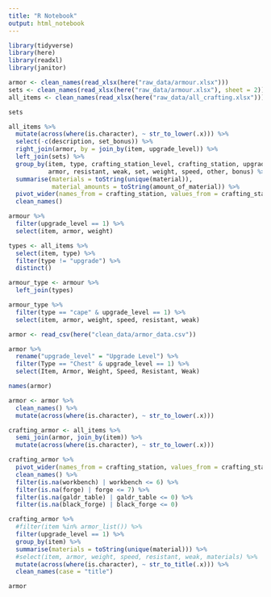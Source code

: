 ```yaml
---
title: "R Notebook"
output: html_notebook
---
```


```r
library(tidyverse)
library(here)
library(readxl)
library(janitor)
```

```r
armor <- clean_names(read_xlsx(here("raw_data/armour.xlsx")))
sets <- clean_names(read_xlsx(here("raw_data/armour.xlsx"), sheet = 2))
all_items <- clean_names(read_xlsx(here("raw_data/all_crafting.xlsx")))
```

```r
sets
```

```r
all_items %>% 
  mutate(across(where(is.character), ~ str_to_lower(.x))) %>% 
  select(-c(description, set_bonus)) %>% 
  right_join(armor, by = join_by(item, upgrade_level)) %>% 
  left_join(sets) %>% 
  group_by(item, type, crafting_station_level, crafting_station, upgrade_level,
           armor, resistant, weak, set, weight, speed, other, bonus) %>% 
  summarise(materials = toString(unique(material)),
            material_amounts = toString(amount_of_material)) %>% 
  pivot_wider(names_from = crafting_station, values_from = crafting_station_level) %>% 
  clean_names()
```



```r
armour %>% 
  filter(upgrade_level == 1) %>% 
  select(item, armor, weight)
```

```r
types <- all_items %>% 
  select(item, type) %>% 
  filter(type != "upgrade") %>% 
  distinct()

armour_type <- armour %>% 
  left_join(types)
```
```r
armour_type %>% 
  filter(type == "cape" & upgrade_level == 1) %>% 
  select(item, armor, weight, speed, resistant, weak)
```

```r
armor <- read_csv(here("clean_data/armor_data.csv"))
```
```r
armor %>% 
  rename("upgrade_level" = "Upgrade Level") %>% 
  filter(Type == "Chest" & upgrade_level == 1) %>% 
  select(Item, Armor, Weight, Speed, Resistant, Weak)
```
```r
names(armor)
```

```r
armor <- armor %>% 
  clean_names() %>% 
  mutate(across(where(is.character), ~ str_to_lower(.x)))

crafting_armor <- all_items %>% 
  semi_join(armor, join_by(item)) %>% 
  mutate(across(where(is.character), ~ str_to_lower(.x)))
```

```r
crafting_armor %>% 
  pivot_wider(names_from = crafting_station, values_from = crafting_station_level) %>% 
  clean_names() %>% 
  filter(is.na(workbench) | workbench <= 6) %>% 
  filter(is.na(forge) | forge <= 7) %>%
  filter(is.na(galdr_table) | galdr_table <= 0) %>%
  filter(is.na(black_forge) | black_forge <= 0)
```

```r
crafting_armor %>% 
  #filter(item %in% armor_list()) %>% 
  filter(upgrade_level == 1) %>% 
  group_by(item) %>% 
  summarise(materials = toString(unique(material))) %>% 
  #select(item, armor, weight, speed, resistant, weak, materials) %>% 
  mutate(across(where(is.character), ~ str_to_title(.x))) %>% 
  clean_names(case = "title")
```
```r
armor
```


